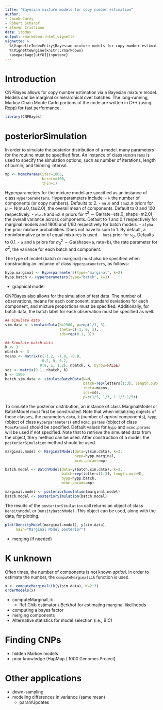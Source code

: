 ```yaml
---
title: "Bayesian mixture models for copy number estimation"
author: 
- Jacob Carey
- Robert Scharpf
- Steven Cristiano
date: \today
output: rmarkdown::html_vignette
vignette: >
  %\VignetteIndexEntry{Bayesian mixture models for copy number estimation}
  %\VignetteEngine{knitr::rmarkdown}
  \usepackage[utf8]{inputenc} 
---
```


# Introduction

CNPBayes allows for copy number estimation via a Bayesian mixture model. Models
can be marginal or hierarchical over batches. The long-running, Markov Chain
Monte Carlo portions of the code are written in C++ (using Rcpp) for fast
performance.

```r
library(CNPBayes)
```

# posteriorSimulation

In order to simulate the posterior distribution of a model, many parameters for
the routine must be specified first. An instance of class `McmcParams` is used
to specify the simulation options, such as number of iterations, length of
burnin, and thinning interval.
```r
mp <- McmcParams(iter=1000,
                 burnin=100,
                 thin=1)
```

Hyperparameters for the mixture model are specified as an instance of class
`Hyperparameters`. Hyperparameters include: 
- `k` the number of components (or copy numbers). Defaults to 2. 
- `mu.0` and `tau2.0` priors for $\mu \sim \text{N(mu.0, tau2.0)}$, the 
  overall mean of components. Default to 0 and 100 respectively.
- `eta.0` and `m2.0` priors for 
  $\tau^2 \sim \text{Ga(rate=eta.0, shape=m2.0)}$, the overall variance across
  components. Default to 1 and 0.1 respectively for marginal models and 1800
  and 1/60 respectively for batch models.
- `alpha` the prior mixture probabilities. Does not have to sum to 1. By
  default, a noninformative prior of equal mixtures is used.
- `beta` prior for $\nu_0$. Defaults to 0.1.
- `a` and `b` priors for $\sigma^2_0 \sim \text{Ga(shape=a, rate=b)}$, the rate
  parameter for $\sigma^2$, the variance for each batch and component.

The type of model (batch or marginal) must also be specified when constructing
an instance of class `Hyperparameters`, as follows:
```r
hypp.marginal <- Hyperparameters(type="marginal", k=3)
hypp.batch <- Hyperparameters(type="batch", k=3)
```

- graphical model

CNPBayes also allows for the simulation of test data. The number of
observations, means for each component, standard deviations for each component,
and mixture proportions must be specified. Additionally, for batch data, the
batch label for each observation must be specified as well.
```r
## Simulate data
sim.data <- simulateData(N=2500, p=rep(1/3, 3),
                         theta=c(-1, 0, 1),
                         sds=rep(0.1, 3))

## Simulate batch data
k <- 3
nbatch <- 3
means <- matrix(c(-1.2, -1.0, -0.8,
                -0.2, 0, 0.2,
                0.8, 1, 1.2), nbatch, k, byrow=FALSE)
sds <- matrix(0.1, nbatch, k)
N <- 1500
batch.sim.data <- simulateBatchData(N=N,
                                    batch=rep(letters[1:3], length.out=N),
                                    theta=means,
                                    sds=sds,
                                    p=c(1/5, 1/3, 1-1/3-1/5))
```

To simulate the posterior distribution, an instance of class MarginalModel or
BatchModel must first be constructed. Note that when initializing objects of
these classes, the parameters `data`, `k` (number of $a priori$ components), 
`hypp`, (object of class `Hyperparameters`) and `mcmc.params` (object of class
`McmcParams`) should be specified. Default values for `hypp` and `mcmc.params`
will be used if not specified. Note that to retrieve the simulated data from
the object, the `y` method can be used. After construction of a model, the
`posteriorSimulation` method should be used.

```r
marginal.model <- MarginalModel(data=y(sim.data), k=3,
                                hypp=hypp.marginal,
                                mcmc.params=mp)

batch.model <- BatchModel(data=y(batch.sim.data), k=3,
                          batch=rep(letters[1:3], length.out=N),
                          hypp=hypp.batch,
                          mcmc.params=mp)

marginal.model <- posteriorSimulation(marginal.model)
batch.model <- posteriorSimulation(batch.model)
```

The results of the `posteriorSimulation` call returns an object of class
`DensityModel` or `DensityBatchModel`. This object can be used, along with the
data, for plotting.

```r
plot(DensityModel(marginal.model), y(sim.data), 
     main="Marginal Model posterior")
```
- merging (if needed)

# K unknown

Often times, the number of components is not known $a priori$. In order to
estimate the number, the `computeMarginalLik` function is used. 

```r
x <- computeMarginalLik(y(sim.data), K=2:3)
orderModels(x)
```

- computeMarginalLik
    - Ref Chib estimator / Berkhof for estimating marginal likelihoods
- computing a bayes factor
- merging components
- Alternative statistics for model selection (i.e., BIC)

# Finding CNPs
- hidden Markov models
- prior knowledge (HapMap / 1000 Genomes Project)

# Other applications
- down-sampling 
- modeling differences in variance (same mean)
   - paramUpdates




